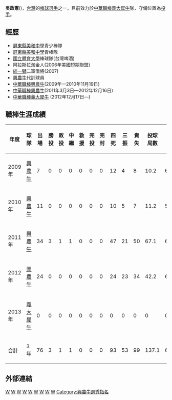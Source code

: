 {{Infobox 中華職棒選手|
bgcolor1=#A000B0|
bgcolor2=#A000B0|
textcolor1=white|
textcolor2=white|
name=吳政憲|
image=|
position=投手|
team=義大犀牛|
number=21|
bats=右|
throws=右|
birthdate={{birth_date_and_age|1984|11|15|mf=y}}|
birthplace=[[台灣|台灣]][[屏東縣|屏東縣]][[恆春鎮|恆春鎮]]|
debutdate=8月1日|
debutyear=2009年|
debutteam=興農牛|
statyear=2012年10月16日|
stat1label=勝投－敗投|
stat1value=3－1|
stat2label=三振－四死|
stat2value=53－93|
stat3label=防禦率|
stat3value=6.419|
teams=<nowiki></nowiki>
*[[興農牛|興農牛]](2009年—2010年11月19日)
*[[興農牛|興農牛]](2011年3月3日—2012年）
*[[義大犀牛|義大犀牛]] (2013年—)
}}
'''吳政憲'''({{bd|1984年|11月15日|||W吳}})，[[台灣|台灣]]的[[棒球|棒球]][[選手|選手]]之一，目前效力於[[中華職棒|中華職棒]][[義大犀牛|義大犀牛]]隊，守備位置為[[投手|投手]]。

==經歷==
*[[屏東縣|屏東縣]][[美和中學|美和中學]]青少棒隊
*[[屏東縣|屏東縣]][[美和中學|美和中學]]青棒隊
*[[國立體育大學|國立體育大學]]棒球隊(台灣啤酒)
*阿拉斯拉淘金人(2006年美國短期聯盟)
*[[統一獅|統一獅]]二軍借將(2007)
*[[興農牛|興農牛]]代訓球員
*[[中華職棒|中華職棒]][[興農牛|興農牛]](2009年—2010年11月19日)
*[[中華職棒|中華職棒]][[興農牛|興農牛]](2011年3月3日—2012年12月16日）
*[[中華職棒|中華職棒]][[義大犀牛|義大犀牛]] (2012年12月17日—)
 

==職棒生涯成績==
{|border=1 width="800px"
|- align="center"
!年度!!球隊!!出場!!勝投!!敗投!!中繼!!救援!!完投!!完封!!四死!!三振!!責失!!投球局數!!防禦率
|- align=middle
|2009年||[[興農牛|興農牛]]||7||0||0||0||0||0||0||12||4||8||10.2||6.750
|- align=middle
|2010年||[[興農牛|興農牛]]||11||0||0||0||0||0||0||10||5||7||11.2||5.400
|- align=middle
|2011年||[[興農牛|興農牛]]||34||3||1||1||0||0||0||47||21||50||67.1||6.683
|- align=middle 
|2012年||[[興農牛|興農牛]]||24||0||0||0||0||0||0||24||23||34||42.2||6.419
|- align="center"
|2013年||[[義大犀牛|義大犀牛]]||0||0||0||0||0||0||0||0||0||0||0||0
|- align=middle style="color:black; background-color:#A000B0"
!合計!!3年!!76||3||1||1||0||0||0||93||53||99||137.1||6.487
|}

==外部連結==
{{台灣棒球維基館}}
{{中華職棒球員資料|id=R361|name=吳政憲}}

[[Category:台灣棒球運動員|W]]
[[Category:興農牛隊球員|W]]
[[Category:義大犀牛隊球員|W]]
[[Category:美和中學青少棒隊|W]]
[[Category:美和高級中學校友|W]]
[[Category:國立體育大學校友|W]]
[[Category:屏東縣人|W]]
[[Category:恆春人|W]]
[[Category:吳姓|W]]
[[Category:興農牛選秀指名|Category:興農牛選秀指名]]